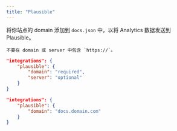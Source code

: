 ```yaml
---
title: "Plausible"
---
```


将你站点的 domain 添加到 `docs.json` 中，以将 Analytics 数据发送到 Plausible。

<Info>

    不要在 domain 或 server 中包含 `https://`。

</Info>

<CodeGroup>

```json docs.json 中的 Analytics 选项
"integrations": {
    "plausible": {
        "domain": "required",
        "server": "optional"
    }
}
```

```json 示例
"integrations": {
    "plausible": {
        "domain": "docs.domain.com"
    }
}
```

</CodeGroup>
